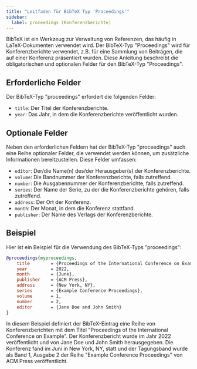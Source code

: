 ```yaml
---
title: "Leitfaden für BibTeX Typ 'Proceedings'"
sidebar:
  label: proceedings (Konferenzberichte)
---
```



BibTeX ist ein Werkzeug zur Verwaltung von Referenzen, das häufig in LaTeX-Dokumenten verwendet wird. Der BibTeX-Typ "Proceedings" wird für Konferenzberichte verwendet, z.B. für eine Sammlung von Beiträgen, die auf einer Konferenz präsentiert wurden. Diese Anleitung beschreibt die obligatorischen und optionalen Felder für den BibTeX-Typ "Proceedings".
<CiteDrive/>

## Erforderliche Felder

Der BibTeX-Typ "proceedings" erfordert die folgenden Felder:

-   `title`: Der Titel der Konferenzberichte.
-   `year`: Das Jahr, in dem die Konferenzberichte veröffentlicht wurden.

## Optionale Felder

Neben den erforderlichen Feldern hat der BibTeX-Typ "proceedings" auch eine Reihe optionaler Felder, die verwendet werden können, um zusätzliche Informationen bereitzustellen. Diese Felder umfassen:

-   `editor`: Der/die Name(n) des/der Herausgeber(s) der Konferenzberichte.
-   `volume`: Die Bandnummer der Konferenzberichte, falls zutreffend.
-   `number`: Die Ausgabennummer der Konferenzberichte, falls zutreffend.
-   `series`: Der Name der Serie, zu der die Konferenzberichte gehören, falls zutreffend.
-   `address`: Der Ort der Konferenz.
-   `month`: Der Monat, in dem die Konferenz stattfand.
-   `publisher`: Der Name des Verlags der Konferenzberichte.


## Beispiel

Hier ist ein Beispiel für die Verwendung des BibTeX-Typs "proceedings":

```bibtex
@proceedings{myproceedings,
	title        = {Proceedings of the International Conference on Example},
	year         = 2022,
	month        = {June},
	publisher    = {ACM Press},
	address      = {New York, NY},
	series       = {Example Conference Proceedings},
	volume       = 1,
	number       = 2,
	editor       = {Jane Doe and John Smith}
}

```

In diesem Beispiel definiert der BibTeX-Eintrag eine Reihe von Konferenzberichten mit dem Titel "Proceedings of the International Conference on Example". Der Konferenzbericht wurde im Jahr 2022 veröffentlicht und von Jane Doe und John Smith herausgegeben. Die Konferenz fand im Juni in New York, NY, statt und der Tagungsband wurde als Band 1, Ausgabe 2 der Reihe "Example Conference Proceedings" von ACM Press veröffentlicht.